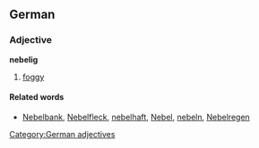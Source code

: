 ==German==
===Adjective===
'''nebelig''' 
# [[foggy]]


====Related words====
* [[Nebelbank]], [[Nebelfleck]], [[nebelhaft]], [[Nebel]], [[nebeln]], [[Nebelregen]]

[[Category:German adjectives]]